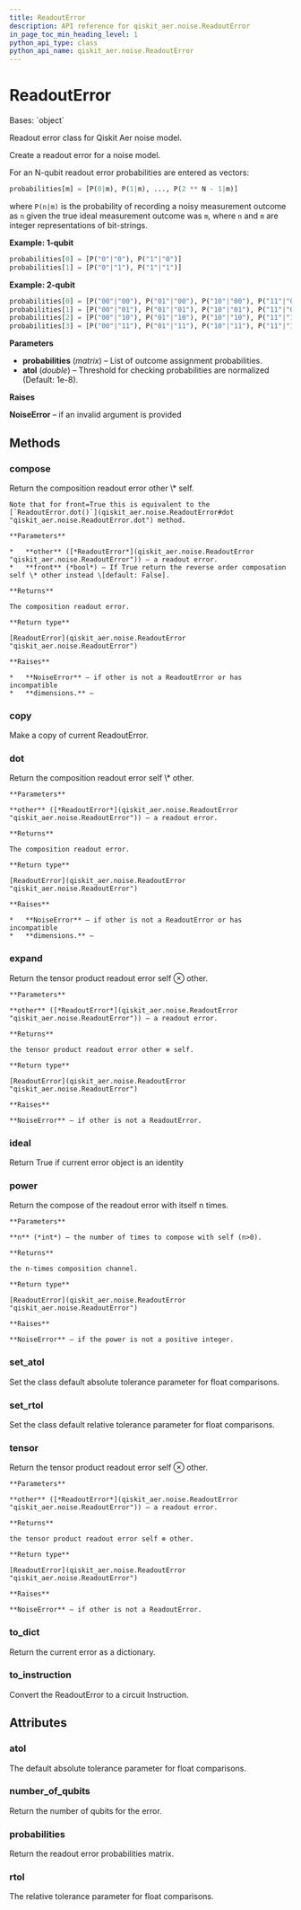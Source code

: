 ```yaml
---
title: ReadoutError
description: API reference for qiskit_aer.noise.ReadoutError
in_page_toc_min_heading_level: 1
python_api_type: class
python_api_name: qiskit_aer.noise.ReadoutError
---
```


# ReadoutError

<Class id="qiskit_aer.noise.ReadoutError" github="https://github.com/qiskit/qiskit-aer/tree/stable/0.11/qiskit_aer/noise/errors/readout_error.py" signature="ReadoutError(probabilities, atol=1e-08)">
  Bases: `object`

  Readout error class for Qiskit Aer noise model.

  Create a readout error for a noise model.

  For an N-qubit readout error probabilities are entered as vectors:

  ```python
  probabilities[m] = [P(0|m), P(1|m), ..., P(2 ** N - 1|m)]
  ```

  where `P(n|m)` is the probability of recording a noisy measurement outcome as `n` given the true ideal measurement outcome was `m`, where `n` and `m` are integer representations of bit-strings.

  **Example: 1-qubit**

  ```python
  probabilities[0] = [P("0"|"0"), P("1"|"0")]
  probabilities[1] = [P("0"|"1"), P("1"|"1")]
  ```

  **Example: 2-qubit**

  ```python
  probabilities[0] = [P("00"|"00"), P("01"|"00"), P("10"|"00"), P("11"|"00")]
  probabilities[1] = [P("00"|"01"), P("01"|"01"), P("10"|"01"), P("11"|"01")]
  probabilities[2] = [P("00"|"10"), P("01"|"10"), P("10"|"10"), P("11"|"10")]
  probabilities[3] = [P("00"|"11"), P("01"|"11"), P("10"|"11"), P("11"|"11")]
  ```

  **Parameters**

  *   **probabilities** (*matrix*) – List of outcome assignment probabilities.
  *   **atol** (*double*) – Threshold for checking probabilities are normalized (Default: 1e-8).

  **Raises**

  **NoiseError** – if an invalid argument is provided

  ## Methods

  ### compose

  <Function id="qiskit_aer.noise.ReadoutError.compose" signature="ReadoutError.compose(other, front=False)">
    Return the composition readout error other \* self.

    Note that for front=True this is equivalent to the [`ReadoutError.dot()`](qiskit_aer.noise.ReadoutError#dot "qiskit_aer.noise.ReadoutError.dot") method.

    **Parameters**

    *   **other** ([*ReadoutError*](qiskit_aer.noise.ReadoutError "qiskit_aer.noise.ReadoutError")) – a readout error.
    *   **front** (*bool*) – If True return the reverse order composation self \* other instead \[default: False].

    **Returns**

    The composition readout error.

    **Return type**

    [ReadoutError](qiskit_aer.noise.ReadoutError "qiskit_aer.noise.ReadoutError")

    **Raises**

    *   **NoiseError** – if other is not a ReadoutError or has incompatible
    *   **dimensions.** –
  </Function>

  ### copy

  <Function id="qiskit_aer.noise.ReadoutError.copy" signature="ReadoutError.copy()">
    Make a copy of current ReadoutError.
  </Function>

  ### dot

  <Function id="qiskit_aer.noise.ReadoutError.dot" signature="ReadoutError.dot(other)">
    Return the composition readout error self \* other.

    **Parameters**

    **other** ([*ReadoutError*](qiskit_aer.noise.ReadoutError "qiskit_aer.noise.ReadoutError")) – a readout error.

    **Returns**

    The composition readout error.

    **Return type**

    [ReadoutError](qiskit_aer.noise.ReadoutError "qiskit_aer.noise.ReadoutError")

    **Raises**

    *   **NoiseError** – if other is not a ReadoutError or has incompatible
    *   **dimensions.** –
  </Function>

  ### expand

  <Function id="qiskit_aer.noise.ReadoutError.expand" signature="ReadoutError.expand(other)">
    Return the tensor product readout error self ⊗ other.

    **Parameters**

    **other** ([*ReadoutError*](qiskit_aer.noise.ReadoutError "qiskit_aer.noise.ReadoutError")) – a readout error.

    **Returns**

    the tensor product readout error other ⊗ self.

    **Return type**

    [ReadoutError](qiskit_aer.noise.ReadoutError "qiskit_aer.noise.ReadoutError")

    **Raises**

    **NoiseError** – if other is not a ReadoutError.
  </Function>

  ### ideal

  <Function id="qiskit_aer.noise.ReadoutError.ideal" signature="ReadoutError.ideal()">
    Return True if current error object is an identity
  </Function>

  ### power

  <Function id="qiskit_aer.noise.ReadoutError.power" signature="ReadoutError.power(n)">
    Return the compose of the readout error with itself n times.

    **Parameters**

    **n** (*int*) – the number of times to compose with self (n>0).

    **Returns**

    the n-times composition channel.

    **Return type**

    [ReadoutError](qiskit_aer.noise.ReadoutError "qiskit_aer.noise.ReadoutError")

    **Raises**

    **NoiseError** – if the power is not a positive integer.
  </Function>

  ### set\_atol

  <Function id="qiskit_aer.noise.ReadoutError.set_atol" signature="classmethod ReadoutError.set_atol(value)">
    Set the class default absolute tolerance parameter for float comparisons.
  </Function>

  ### set\_rtol

  <Function id="qiskit_aer.noise.ReadoutError.set_rtol" signature="classmethod ReadoutError.set_rtol(value)">
    Set the class default relative tolerance parameter for float comparisons.
  </Function>

  ### tensor

  <Function id="qiskit_aer.noise.ReadoutError.tensor" signature="ReadoutError.tensor(other)">
    Return the tensor product readout error self ⊗ other.

    **Parameters**

    **other** ([*ReadoutError*](qiskit_aer.noise.ReadoutError "qiskit_aer.noise.ReadoutError")) – a readout error.

    **Returns**

    the tensor product readout error self ⊗ other.

    **Return type**

    [ReadoutError](qiskit_aer.noise.ReadoutError "qiskit_aer.noise.ReadoutError")

    **Raises**

    **NoiseError** – if other is not a ReadoutError.
  </Function>

  ### to\_dict

  <Function id="qiskit_aer.noise.ReadoutError.to_dict" signature="ReadoutError.to_dict()">
    Return the current error as a dictionary.
  </Function>

  ### to\_instruction

  <Function id="qiskit_aer.noise.ReadoutError.to_instruction" signature="ReadoutError.to_instruction()">
    Convert the ReadoutError to a circuit Instruction.
  </Function>

  ## Attributes

  ### atol

  <Attribute id="qiskit_aer.noise.ReadoutError.atol" name="atol">
    The default absolute tolerance parameter for float comparisons.
  </Attribute>

  ### number\_of\_qubits

  <Attribute id="qiskit_aer.noise.ReadoutError.number_of_qubits" name="number_of_qubits">
    Return the number of qubits for the error.
  </Attribute>

  ### probabilities

  <Attribute id="qiskit_aer.noise.ReadoutError.probabilities" name="probabilities">
    Return the readout error probabilities matrix.
  </Attribute>

  ### rtol

  <Attribute id="qiskit_aer.noise.ReadoutError.rtol" name="rtol">
    The relative tolerance parameter for float comparisons.
  </Attribute>
</Class>

